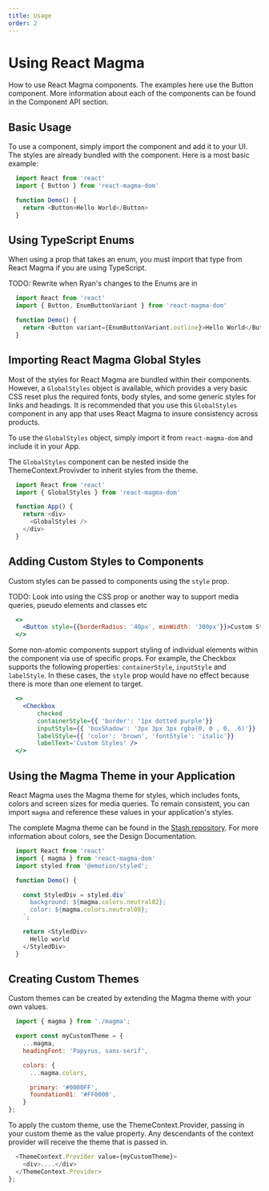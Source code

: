 ```yaml
---
title: Usage
order: 2
---
```



# Using React Magma

How to use React Magma components. The examples here use the <Link to="/api/button">Button</Link> component. More information about each of the components can be found in the Component API section.

## Basic Usage

To use a component, simply import the component and add it to your UI. The styles are already bundled with the component.
Here is a most basic example:

```.js
  import React from 'react'
  import { Button } from 'react-magma-dom'

  function Demo() {
    return <Button>Hello World</Button>
  }
```

## Using TypeScript Enums

When using a prop that takes an enum, you must import that type from React Magma if you are using TypeScript.

TODO: Rewrite when Ryan's changes to the Enums are in

```.js
  import React from 'react'
  import { Button, EnumButtonVariant } from 'react-magma-dom'

  function Demo() {
    return <Button variant={EnumButtonVariant.outline}>Hello World</Button>
  }
```

## Importing React Magma Global Styles

Most of the styles for React Magma are bundled within their components. However, a `GlobalStyles` object is available, which provides a
very basic CSS reset plus the required fonts, body styles, and some generic styles for links and headings. It is recommended that you use this `GlobalStyles` component in any app that uses React Magma
to insure consistency across products.

To use the `GlobalStyles` object, simply import it from `react-magma-dom` and include it in your App.

The `GlobalStyles` component can be nested inside the <Link to="/api/theme">ThemeContext.Provivder</Link> to inherit styles from the theme.

```.js
  import React from 'react'
  import { GlobalStyles } from 'react-magma-dom'

  function App() {
    return <div>
      <GlobalStyles />
    </div>
  }
```

## Adding Custom Styles to Components

Custom styles can be passed to components using the `style` prop. 

TODO: Look into using the CSS prop or another way to support media queries, pseudo elements and classes etc

```.jsx
  <>
    <Button style={{borderRadius: '40px', minWidth: '300px'}}>Custom Styles</Button>
  </>
```

Some non-atomic components support styling of individual elements within the component via use of specific props.
For example, the <Link to="/api/checkbox">Checkbox</Link> supports the following properties:  `containerStyle`, `inputStyle`
and `labelStyle`.  In these cases, the `style` prop would have no effect because there is more than one element to target.

```.jsx
  <>
    <Checkbox
        checked
        containerStyle={{ 'border': '1px dotted purple'}}
        inputStyle={{ 'boxShadow': '3px 3px 3px rgba(0, 0 , 0, .6)'}}
        labelStyle={{ 'color': 'brown', 'fontStyle': 'italic'}}
        labelText='Custom Styles' />
  </>
```


## Using the Magma Theme in your Application

React Magma uses the Magma theme for styles, which includes fonts, colors and screen sizes for media queries. To remain consistent,
you can import `magma` and reference these values in your application's styles.

The complete Magma theme can be found in the <a href="http://stash.corp.web:7990/projects/FRONT/repos/react-magma/browse/packages/react-magma-dom/src/theme/magma.ts">Stash repository</a>.
For more information about colors, see the <Link to="/design/colors">Design Documentation</Link>.

```.js
  import React from 'react'
  import { magma } from 'react-magma-dom'
  import styled from '@emotion/styled';

  function Demo() {

    const StyledDiv = styled.div`
      background: ${magma.colors.neutral02};
      color: ${magma.colors.neutral08};
    `;

    return <StyledDiv>
      Hello world
    </StyledDiv>
  }
```


## Creating Custom Themes

Custom themes can be created by extending the Magma theme with your own values.  

```.js
  import { magma } from './magma';

  export const myCustomTheme = {
    ...magma,
    headingFont: 'Papyrus, sans-serif',

    colors: {
      ...magma.colors,

      primary: '#0000FF', 
      foundation01: '#FF0000',
    }
};
```


To apply the custom theme, use the <Link to="/api/theme/">ThemeContext.Provider</Link>, passing in your custom theme as the value property.
Any descendants of the context provider will receive the theme that is passed in.


```.js
  <ThemeContext.Provider value={myCustomTheme}>
    <div>....</div>
  </ThemeContext.Provider>
};